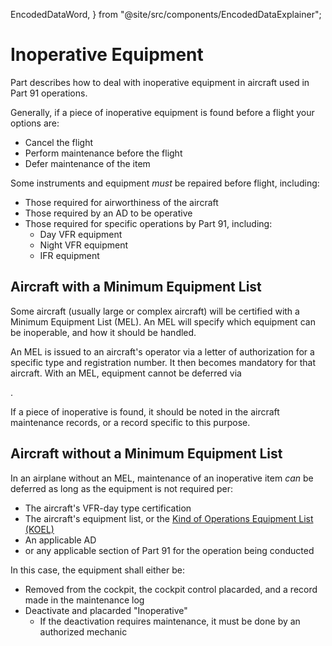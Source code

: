   EncodedDataWord,
} from "@site/src/components/EncodedDataExplainer";

# Inoperative Equipment

Part <Reg part="91.213" /> describes how to deal with inoperative equipment in
aircraft used in Part 91 operations.

Generally, if a piece of inoperative equipment is found before a flight your
options are:

- Cancel the flight
- Perform maintenance before the flight
- Defer maintenance of the item

Some instruments and equipment _must_ be repaired before flight, including:

- Those required for airworthiness of the aircraft
- Those required by an AD to be operative
- Those required for specific operations by Part 91, including:
  - Day VFR equipment <Reg part="91.205(b)" />
  - Night VFR equipment <Reg part="91.205(c)" />
  - IFR equipment <Reg part="91.205(d)" />

## Aircraft with a Minimum Equipment List

Some aircraft (usually large or complex aircraft) will be certified with a
Minimum Equipment List (MEL). An MEL will specify which equipment can be
inoperable, and how it should be handled.

An MEL is issued to an aircraft's operator via a letter of authorization for a
specific type and registration number. It then becomes mandatory for that
aircraft. With an MEL, equipment cannot be deferred via

<Reg part="91.213(d)" />.

If a piece of inoperative is found, it should be noted in the aircraft
maintenance records, or a record specific to this purpose.

<Reg part="91.213(a)" />

## Aircraft without a Minimum Equipment List

In an airplane without an MEL, maintenance of an inoperative item _can_ be
deferred as long as the equipment is not required per:

- The aircraft's VFR-day type certification
- The aircraft's equipment list, or the
  [Kind of Operations Equipment List (KOEL)](/topics/regulations/airworthiness/koels)
- An applicable AD
- <Reg part="91.205" /> or any applicable section of Part 91 for the operation being
  conducted

In this case, the equipment shall either be:

- Removed from the cockpit, the cockpit control placarded, and a record made in
  the maintenance log
- Deactivate and placarded "Inoperative"
  - If the deactivation requires maintenance, it must be done by an authorized
    mechanic

<Reg part="91.213(d)" />
